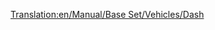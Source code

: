 [[Translation:en/Manual/Base Set/Vehicles/Dash]]
{{de/Züge|Image=[[File:en/Dash.png]]
|Name="Dash"
|Kosten=£16,406 ($32.812)
|Geschwindigkeit=120 km/h (75 mph)
|Gewicht=38 t
|Leistung=700 PS (523 kW)
|Betriebskosten=£1,066 ($2.132)
|Entwurf=1984
|Betriebsdauer=15
|Platz=80 Passagiere
|Beschreibung=Die "Dash" DMU ist eine Diesel-Multi-Einheit, die standardmäßig aus jeweils eine Zug- und Schublok besteht und in der gleichen Weise wie die [[en/Manual/Base Set/Vehicles/Manley-Morel DMU]] Passagiere befördert, wenn auch mit etwas höhere Geschwindigkeit, Leistung und Kapazität.

Diese Züge sind wirklich nur für leichte Personenverkehr geeignet, da ihnen die Kraft fehlt mit einer größeren Anzahl von Waggons und schweren Gütern zurecht zu kommen. Natürlich könnte man zusätzliche Loks hinzufügen um die Leistung und Kapazität zu steigern jedoch wird sich dadurch die Maximalgeschwindigkeit von 120 km/h nicht erhöhen. Die bessere Lösung währe hier die [[de/Manual/Base Set/Vehicles/SH "125"|SH "125"]] für die belebteren Strecken zu verwenden oder sogar auf die [[de/T.I.M.|"T.I.M."]] zu setzen sobald sie erfunden wurde.

Ein Wort der Warnung, wenn schnellere Züge auf ein großes Netzwerk gelangen, wird man feststellen, dass diese schwachen Züge den gesamten Betrieb stauen können. Man sollte also entweder von diesen Zügen weck auf bessere Modelle Aufrüsten (oder sie abgegrenzt auf separaten Strecken verwenden) oder man baut [[de/Überholmöglichkeiten|Überholmöglichkeiten]]. 

|Reales-Leben=Die erste der so genannten zweiten Generation (abgesehen von der 14x-Serie Schienenbusse) der [http://en.wikipedia.org/wiki/British_Rail_Class_150 Class 150 'Sprinter' ''(englisch)''] (daher der Name "Dash") die in der Mitte der 1980er Jahre eingeführt wurde, um die frühere, aus  den 1950er und 1960er Jahren stammenden, Serie der DMUs abzulösen. Die Hauptstütze der britischen "Regional Railways" Lokalbahnen bis zur Privatisierung zwischen 1990 und 1996, sind sie noch immer Arbeitspferde der ländlichen- und S-Linien.
}}